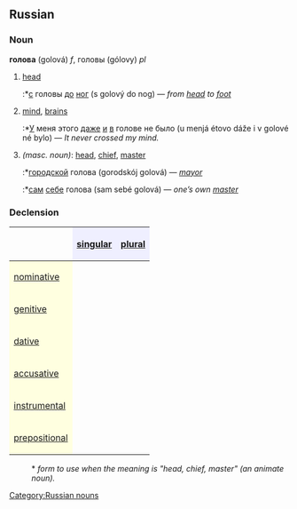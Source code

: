 ==Russian==
[[Category:Russian nouns]]
===Noun===
'''голова''' (golová) ''f'', головы (gólovy) ''pl''

# [[head]]
#:*[[с]] головы [[до]] [[нога|ног]] (s golový do nog) — ''from [[head]] to [[foot]]''
# [[mind]], [[brains]]
#:*[[У]] меня этого [[даже]] [[и]] [[в]] голове не было (u menjá étovo dáže i v golové né bylo) — ''It never crossed my mind.''
#''(masc. noun)'': [[head]], [[chief]], [[master]]
#:*[[городской]] голова (gorodskój golová) — ''[[mayor]]''
#:*[[сам]] [[себя|себе]] голова (sam sebé golová) — ''one’s own [[master]]''

===Declension===
{| border="1" cellpadding="4" cellspacing="0"
!
! style="background-color: #EFEFFF" align="center"|[[singular]]
! style="background-color: #EFEFFF" align="center"|[[plural]]
|-
! style="background-color: #FFFFE0" align="left"|[[nominative case|nominative]]
| align="center"|{{RUchar|голова́}}
| align="center"|{{RUchar|го́ловы}}
|-
! style="background-color: #FFFFE0" align="left"|[[genitive case|genitive]]
| align="center"|{{RUchar|головы́}}
| align="center"|{{RUchar|голо́в}}
|-
! style="background-color: #FFFFE0" align="left"|[[dative case|dative]]
| align="center"|{{RUchar|голове́}}
| align="center"|{{RUchar|голова́м}}
|-
! style="background-color: #FFFFE0" align="left"|[[accusative case|accusative]]
| align="center"|{{RUchar|го́лову (голову́)*}}
| align="center"|{{RUchar|го́ловы (голо́в)*}}
|-
! style="background-color: #FFFFE0" align="left"|[[instrumental case|instrumental]]
| align="center"|{{RUchar|голово́й, голово́ю}}
| align="center"|{{RUchar|голова́ми}}
|-
! style="background-color: #FFFFE0" align="left"|[[prepositional case|prepositional]]
| align="center"|{{RUchar|о голове́}}
| align="center"|{{RUchar|о голова́х}}
|}
:<nowiki>*</nowiki> ''form to use when the meaning is "head, chief, master" (an animate noun).''